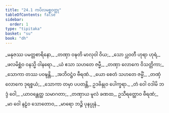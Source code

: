 ```yaml
---
title: "24.1 ကပိလမစ္ဆဝတ္ထု"
tableOfContents: false
sidebar:
  order: 1
type: "tipitaka"
basket: "su"
book: "dh"
---
```



<DynamicBreadcrumb />

<Division number="334" book="dh">

<Paragraph number="360" type="verses" book="dh">
_မနုဇဿ ပမတ္တစာရိနော,_  
_တဏှာ ဝဍ္ဎတိ မာလုဝါ ဝိယ;_  
_သော ပ္လဝတီ ဟုရာ ဟုရံ,_  
_ဖလမိစ္ဆံဝ ဝနသ္မိ ဝါနရော._  

</Paragraph>

</Division>
<Division number="335" book="dh">

<Paragraph number="361" type="verses" book="dh">
_ယံ ဧသာ သဟတေ ဇမ္မီ,_  
_တဏှာ လောကေ ဝိသတ္တိကာ;_  
_သောကာ တဿ ပဝဍ္ဎန္တိ,_  
_အဘိဝဋ္ဌံဝ ဗီရဏံ._  

</Paragraph>

</Division>
<Division number="336" book="dh">

<Paragraph number="362" type="verses" book="dh">
_ယော စေတံ သဟတေ ဇမ္မိံ,_  
_တဏှံ လောကေ ဒုရစ္စယံ;_  
_သောကာ တမှာ ပပတန္တိ,_  
ဥဒဗိန္ဒုဝ ပေါက္ခရာ._  

</Paragraph>

</Division>
<Division number="337" book="dh">

<Paragraph number="363" type="verses" book="dh">
_တံ ဝေါ ဝဒါမိ ဘဒ္ဒံ ဝေါ,_  
_ယာဝန္တေတ္ထ သမာဂတာ;_  
_တဏှာယ မူလံ ခဏထ,_  
ဥသီရတ္ထောဝ ဗီရဏံ;_  
_မာ ဝေါ နဠံဝ သောတောဝ,_  
_မာရော ဘဉ္ဇိ ပုနပ္ပုနံ._
</Paragraph>
</Division>